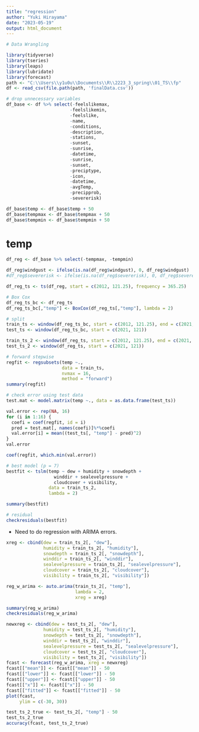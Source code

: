 ---
title: "regression"
author: "Yuki Hirayama"
date: "2023-05-19"
output: html_document
---

```{r}
# Data Wrangling

library(tidyverse)
library(tseries)
library(leaps)
library(lubridate)
library(forecast)
path <- "C:\\Users\\y1u0u\\Documents\\R\\2223_3_spring\\01_TS\\fp"
df <- read_csv(file.path(path, 'finalData.csv'))

# drop unnecessary variables
df_base <- df %>% select(-feelslikemax,
                        -feelslikemin,
                        -feelslike,
                        -name,
                        -conditions,
                        -description,
                        -stations,
                        -sunset,
                        -sunrise,
                        -datetime,
                        -sunrise,
                        -sunset,
                        -preciptype,
                        -icon,
                        -datetime,
                        -avgTemp,
                        -precipprob,
                        -severerisk)

df_base$temp <- df_base$temp + 50
df_base$tempmax <- df_base$tempmax + 50
df_base$tempmin <- df_base$tempmin + 50
```

# temp

```{r}
df_reg <- df_base %>% select(-tempmax, -tempmin)

df_reg$windgust <- ifelse(is.na(df_reg$windgust), 0, df_reg$windgust)
#df_reg$severerisk <- ifelse(is.na(df_reg$severerisk), 0, df_reg$severerisk)

df_reg_ts <- ts(df_reg, start = c(2012, 121.25), frequency = 365.25)

# Box Cox
df_reg_ts_bc <- df_reg_ts
df_reg_ts_bc[,"temp"] <- BoxCox(df_reg_ts[,"temp"], lambda = 2)

# split
train_ts <- window(df_reg_ts_bc, start = c(2012, 121.25), end = c(2021, 120))
test_ts <- window(df_reg_ts_bc, start = c(2021, 121))

train_ts_2 <- window(df_reg_ts, start = c(2012, 121.25), end = c(2021, 120))
test_ts_2 <- window(df_reg_ts, start = c(2021, 121))
```


```{r}
# forward stepwise
regfit <- regsubsets(temp ~.,
                     data = train_ts,
                     nvmax = 16,
                     method = "forward")
summary(regfit)
```

```{r}
# check error using test data
test.mat <- model.matrix(temp ~., data = as.data.frame(test_ts))

val.error <- rep(NA, 16)
for (i in 1:16) {
  coefi = coef(regfit, id = i)
  pred = test.mat[, names(coefi)]%*%coefi
  val.error[i] = mean((test_ts[, "temp"] - pred)^2)
}
val.error

coef(regfit, which.min(val.error))
```

```{r}
# best model (p = 7)
bestfit <- tslm(temp ~ dew + humidity + snowdepth +
                  winddir + sealevelpressure + 
                  cloudcover + visibility,
                data = train_ts_2,
                lambda = 2)

summary(bestfit)
```

```{r}
# residual
checkresiduals(bestfit)
```

- Need to do regression with ARIMA errors.

```{r}
xreg <- cbind(dew = train_ts_2[, "dew"],
              humidity = train_ts_2[, "humidity"],
              snowdepth = train_ts_2[, "snowdepth"],
              winddir = train_ts_2[, "winddir"],
              sealevelpressure = train_ts_2[, "sealevelpressure"],
              cloudcover = train_ts_2[, "cloudcover"],
              visibility = train_ts_2[, "visibility"])

reg_w_arima <- auto.arima(train_ts_2[, "temp"],
                          lambda = 2,
                          xreg = xreg)

summary(reg_w_arima)
checkresiduals(reg_w_arima)
```

```{r}
newxreg <- cbind(dew = test_ts_2[, "dew"],
              humidity = test_ts_2[, "humidity"],
              snowdepth = test_ts_2[, "snowdepth"],
              winddir = test_ts_2[, "winddir"],
              sealevelpressure = test_ts_2[, "sealevelpressure"],
              cloudcover = test_ts_2[, "cloudcover"],
              visibility = test_ts_2[, "visibility"])
fcast <- forecast(reg_w_arima, xreg = newxreg)
fcast[["mean"]] <- fcast[["mean"]] - 50
fcast[["lower"]] <- fcast[["lower"]] - 50
fcast[["upper"]] <- fcast[["upper"]] - 50
fcast[["x"]] <- fcast[["x"]] - 50
fcast[["fitted"]] <- fcast[["fitted"]] - 50
plot(fcast,
     ylim = c(-30, 30))
```

```{r}
test_ts_2_true <- test_ts_2[, "temp"] - 50
test_ts_2_true
accuracy(fcast, test_ts_2_true)
```